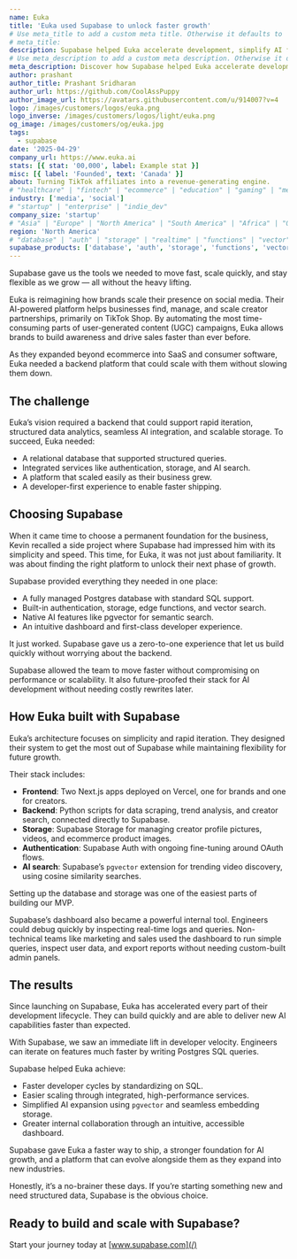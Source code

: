 ```yaml
---
name: Euka
title: 'Euka used Supabase to unlock faster growth'
# Use meta_title to add a custom meta title. Otherwise it defaults to '{name} | Supabase Customer Stories':
# meta_title:
description: Supabase helped Euka accelerate development, simplify AI feature rollout, and scale creator marketing faster than ever. A Postgres-based platform gave them the structure, speed, and flexibility they needed to grow.
# Use meta_description to add a custom meta description. Otherwise it defaults to {description}:
meta_description: Discover how Supabase helped Euka accelerate development.
author: prashant
author_title: Prashant Sridharan
author_url: https://github.com/CoolAssPuppy
author_image_url: https://avatars.githubusercontent.com/u/914007?v=4
logo: /images/customers/logos/euka.png
logo_inverse: /images/customers/logos/light/euka.png
og_image: /images/customers/og/euka.jpg
tags:
  - supabase
date: '2025-04-29'
company_url: https://www.euka.ai
stats: [{ stat: '00,000', label: Example stat }]
misc: [{ label: 'Founded', text: 'Canada' }]
about: Turning TikTok affiliates into a revenue-generating engine.
# "healthcare" | "fintech" | "ecommerce" | "education" | "gaming" | "media" | "real-estate" | "saas" | "social" | "analytics" | "ai" | "developer-tools"
industry: ['media', 'social']
# "startup" | "enterprise" | "indie_dev"
company_size: 'startup'
# "Asia" | "Europe" | "North America" | "South America" | "Africa" | "Oceania"
region: 'North America'
# "database" | "auth" | "storage" | "realtime" | "functions" | "vector"
supabase_products: ['database', 'auth', 'storage', 'functions', 'vector']
---
```


<Quote img="kevin-wang-euka.jpeg" caption="Kevin Wang, CTO and Co-Founder, Euka">
  Supabase gave us the tools we needed to move fast, scale quickly, and stay flexible as we grow —
  all without the heavy lifting.
</Quote>

Euka is reimagining how brands scale their presence on social media. Their AI-powered platform helps businesses find, manage, and scale creator partnerships, primarily on TikTok Shop. By automating the most time-consuming parts of user-generated content (UGC) campaigns, Euka allows brands to build awareness and drive sales faster than ever before.

As they expanded beyond ecommerce into SaaS and consumer software, Euka needed a backend platform that could scale with them without slowing them down.

## The challenge

Euka’s vision required a backend that could support rapid iteration, structured data analytics, seamless AI integration, and scalable storage. To succeed, Euka needed:

- A relational database that supported structured queries.
- Integrated services like authentication, storage, and AI search.
- A platform that scaled easily as their business grew.
- A developer-first experience to enable faster shipping.

## Choosing Supabase

When it came time to choose a permanent foundation for the business, Kevin recalled a side project where Supabase had impressed him with its simplicity and speed. This time, for Euka, it was not just about familiarity. It was about finding the right platform to unlock their next phase of growth.

Supabase provided everything they needed in one place:

- A fully managed Postgres database with standard SQL support.
- Built-in authentication, storage, edge functions, and vector search.
- Native AI features like pgvector for semantic search.
- An intuitive dashboard and first-class developer experience.

<Quote img="kevin-wang-euka.jpeg" caption="Kevin Wang, CTO and Co-Founder, Euka">
  It just worked. Supabase gave us a zero-to-one experience that let us build quickly without
  worrying about the backend.
</Quote>

Supabase allowed the team to move faster without compromising on performance or scalability. It also future-proofed their stack for AI development without needing costly rewrites later.

## How Euka built with Supabase

Euka’s architecture focuses on simplicity and rapid iteration. They designed their system to get the most out of Supabase while maintaining flexibility for future growth.

Their stack includes:

- **Frontend**: Two Next.js apps deployed on Vercel, one for brands and one for creators.
- **Backend**: Python scripts for data scraping, trend analysis, and creator search, connected directly to Supabase.
- **Storage**: Supabase Storage for managing creator profile pictures, videos, and ecommerce product images.
- **Authentication**: Supabase Auth with ongoing fine-tuning around OAuth flows.
- **AI search**: Supabase’s `pgvector` extension for trending video discovery, using cosine similarity searches.

<Quote img="kevin-wang-euka.jpeg" caption="Kevin Wang, CTO and Co-Founder, Euka">
  Setting up the database and storage was one of the easiest parts of building our MVP.
</Quote>

Supabase’s dashboard also became a powerful internal tool. Engineers could debug quickly by inspecting real-time logs and queries. Non-technical teams like marketing and sales used the dashboard to run simple queries, inspect user data, and export reports without needing custom-built admin panels.

## The results

Since launching on Supabase, Euka has accelerated every part of their development lifecycle. They can build quickly and are able to deliver new AI capabilities faster than expected.

<Quote img="kevin-wang-euka.jpeg" caption="Kevin Wang, CTO and Co-Founder, Euka">
  With Supabase, we saw an immediate lift in developer velocity. Engineers can iterate on features
  much faster by writing Postgres SQL queries.
</Quote>

Supabase helped Euka achieve:

- Faster developer cycles by standardizing on SQL.
- Easier scaling through integrated, high-performance services.
- Simplified AI expansion using `pgvector` and seamless embedding storage.
- Greater internal collaboration through an intuitive, accessible dashboard.

Supabase gave Euka a faster way to ship, a stronger foundation for AI growth, and a platform that can evolve alongside them as they expand into new industries.

<Quote img="kevin-wang-euka.jpeg" caption="Kevin Wang, CTO and Co-Founder, Euka">
  Honestly, it’s a no-brainer these days. If you’re starting something new and need structured data,
  Supabase is the obvious choice.
</Quote>

## Ready to build and scale with Supabase?

Start your journey today at [www.supabase.com](/)
